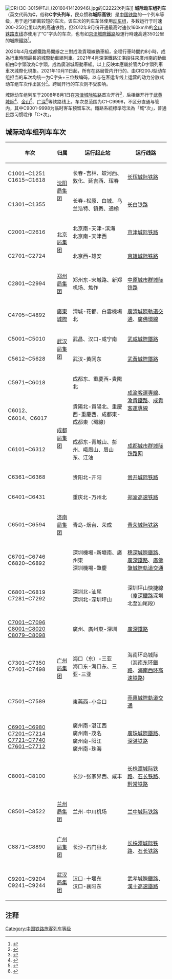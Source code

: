 [[File:CRH3C-3015@TJI_(20160414120946).jpg|thumb]]的C2222次列车]]
'''城际动车组列车'''（英文代码为'''C'''，俗称'''C字头列车'''，民众惯称'''城际高铁'''）是[[中国铁路|中国铁路]]的一个列车等级，用于运行距离较短的车次。该车次的列车车体使用[[动车组|动车组]]，多数运行于时速200-250公里以內的高速铁路，但2012年9月份开通最高时速仅160km/h的[[金山铁路支线|金山铁路支线]]亦使用了“C”字头的车次，也有如[[京津城際鐵路|京津城際鐵路]]般運行時速高達350公里的城際鐵路<ref>{{cite web|dead-url=yes|url=http://www.china-railway.com.cn/cpyfw/ysdt/201403/t20140324_42624.html|title=客运产品介绍|publisher=中国铁路总公司|access-date=2016-04-26|archive-url=https://web.archive.org/web/20160927070912/http://www.china-railway.com.cn/cpyfw/ysdt/201403/t20140324_42624.html|archive-date=2016-09-27}}</ref>。

2020年4月成都鐵路局開辦之三對成渝貴環線動車組，全程行車時間約8小時，成為行車時間最長的城際動車組列車。2021年4月深湛鐵路江湛段往來廣州南的動車組由D字頭改為C字頭，成為廣湛城際動車組。以上反映本應屬於管內D字頭列車車次城際化現象。2021年10月11日起，所有在路局管内开行的、由CR200J型动车组担当的车次均统一为C字头+三位数编码，以与在客运专线上运营的动力分散式动车组车次作出区分<ref>{{cite news |title=今起全国铁路调图 省内“D”字头动车改为“C”字头 |url=http://news.hsw.cn/system/2021/1011/1380532.shtml |accessdate=2021-10-15 |work=三秦都市报 |date=2021-10-11 |archive-date=2022-04-16 |archive-url=https://web.archive.org/web/20220416025904/http://news.hsw.cn/system/2021/1011/1380532.shtml }}</ref>。跨局开行的车次则不受影响。

城际动车组列车于2008年8月1日在[[京津城际铁路|京津城际铁路]]首次开行<ref>{{cite news|url=http://news.sohu.com/20080801/n258516559.shtml|title=京津C字头高铁试运营 北京南站开门迎客|publisher=搜狐新闻|accessdate=2016-04-26|archive-date=2020-08-21|archive-url=https://web.archive.org/web/20200821005115/http://news.sohu.com/20080801/n258516559.shtml|dead-url=no}}</ref>，后相继开行于[[武黄城际铁路|武黄城际]]<ref>{{cite news|url=http://www.chinanews.com/sh/2014/06-19/6299043.shtml|title=武汉至黄石黄冈城际铁路开通 每趟上座率达八成|publisher=中国新闻网|accessdate=2016-04-26|archive-date=2021-09-06|archive-url=https://web.archive.org/web/20210906115420/http://www.chinanews.com/sh/2014/06-19/6299043.shtml}}</ref>、[[金山铁路|金山]]<ref>{{cite news|url=http://news.ifeng.com/mainland/detail_2012_09/28/17986827_0.shtml|title=上海金山铁路改建工程开通试运营|publisher=凤凰网|accessdate=2016-04-26|archive-date=2017-01-09|archive-url=https://web.archive.org/web/20170109083509/http://news.ifeng.com/mainland/detail_2012_09/28/17986827_0.shtml|dead-url=no}}</ref>、[[广深铁路|广深]]<ref>{{cite news|url=http://www.sznews.com/news/content/2015-01/29/content_11122160.htm|title=2月1日起广深和谐号动车组列车提速 “D”字头改为“C”字头|publisher=深圳新闻网|access-date=2016-04-26|archive-url=https://web.archive.org/web/20160405173641/http://www.sznews.com/news/content/2015-01/29/content_11122160.htm|archive-date=2016-04-05|dead-url=yes}}</ref>等铁路线上。车次总范围为C1-C9998，不区分直通与管内，其中C9001-9998为临时客车预留车次。鐵路系統標準唸法為「城*次」，普通民眾习惯唸作「C*次」。

== 城际动车组列车车次 ==
{| class="wikitable"
!车次
!归属
!运行起止站
!运行线路
|-
|C1001~C1251<br>C1615~C1618
| rowspan="2" |[[中国铁路沈阳局集团有限公司|沈阳局集团]]
|长春-吉林、蛟河西、敦化、延吉西、珲春
|[[长珲城际铁路|长珲城际铁路]]
|-
|C1301~C1355
|长春-松原、白城、乌兰浩特、镇赉、通榆
|[[长白铁路|长白铁路]]
|-
|C2001~C2616
| rowspan="2" |[[中国铁路北京局集团有限公司|北京局集团]]
|北京南-天津-滨海 <br>北京南-天津西
|[[京津城际铁路|京津城际铁路]]
|-
|C2701~C2724
|北京西-雄安
|[[京雄城际铁路|京雄城际铁路]]
|-
|C2801~C2994
|[[中国铁路郑州局集团有限公司|郑州局集团]]
|郑州东-宋城路、新郑机场、焦作
|[[中原城市群城际铁路|中原城市群城际铁路]]
|-
|C4705~C4892
|[[廣東城際鐵路運營有限公司|廣東城際]]
|清城-花都、白雲機場北
|[[廣清城際軌道交通|廣清城際軌道交通]]、[[廣佛環線|廣佛環線]]
|-
|C5001~C5010
| rowspan="2" |[[中国铁路武汉局集团有限公司|武汉局集团]]
|武昌、汉口-咸宁南
|[[武咸城際鐵路|武咸城際鐵路]]
|-
|C5612~C5628
|武汉-黄冈东
|[[武黃城際鐵路|武黃城際鐵路]]
|-
|C5971~C6018
| rowspan="5" |[[中国铁路成都局集团有限公司|成都局集团]]
|成都东、重慶西-貴陽北
|rowspan="2"|[[成渝客運專線|成渝客運專線]]、[[渝貴鐵路|渝貴鐵路]]、[[成貴客運專線|成貴客運專線]]
|-
|C6012、C6014、C6017
|貴陽北-貴陽北、重慶西-重慶西、成都東-成都東（環線）
|-
|C6101~C6312
|成都东-青城山、彭州、峨眉山、眉山东、江油
|[[成都市域鐵路|成都城市群城际铁路网]]
|-
|C6361~C6368
|贵阳北-开阳
|[[贵开城际铁路|贵开城际铁路]]
|-
|C6401~C6431
|重庆北-万州北
|[[郑渝高速铁路|郑渝高速铁路]]
|-
|C6501~C6594
|[[中国铁路济南局集团有限公司|济南局集团]]
|青岛-烟台、荣成
|[[青荣城际铁路|青荣城际铁路]]
|-
|C6701~C6746<br>C6820~C6892
| rowspan="7" |[[中国铁路广州局集团有限公司|广州局集团]]
|深圳機場-新塘南、廣州東<br>深圳機場-肇慶
|[[穗深城際鐵路|穗深城際鐵路]]、[[廣深鐵路|廣深鐵路]]、[[廣佛肇城際軌道交通|廣佛肇城際軌道交通]]
|-
|C6801~C6819<br>C7281~C7292
|深圳北-汕尾<br>深圳北-深圳坪山
|深圳坪山快捷線<br>（[[廈深鐵路|廈深鐵路]]深圳北至汕尾段）
|-
|[[廣深城際鐵路|C7001~C7096<br>C8001~C8020<br>C8079~C8098]]
|廣州、廣州東-深圳
|[[廣深鐵路|廣深鐵路]]
|-
|C7301~C7350<br>C7401~C7498
|海口（东）-三亚<br>海口东-海口东、三亚-三亚
|海南环岛城际<br>（[[海南东环鐵路|海南东环鐵路]]、[[海南西环高速铁路|海南西环高速铁路]])
|-
|C7501~C7589
|東莞西-小金口
|[[莞惠城際軌道交通|莞惠城際軌道交通]]
|-
|[[广湛城际动车组列车|C6901~C6980<br>C7201~C7214<br>C7721~C7740]]<br>[[广珠动车组列车|C7601~C7712]]
|廣州南-湛江西<br>廣州南-茂名<br>廣州南-阳江<br>廣州南-珠海
|[[廣珠城際鐵路|廣珠城際鐵路]]、[[深湛铁路|深湛铁路]]
|-
|C8001~C8100
|长沙-张家界西、咸丰
|[[长株潭城际铁路|长株潭城际铁路]]、[[石长铁路|石长铁路]]、[[黔常铁路|黔常铁路]]
|-
|C8501~C8522
|[[中国铁路兰州局集团有限公司|兰州局集团]]
|兰州-中川机场
|[[兰中城际铁路|兰中城际铁路]]
|-
|C8871~C8890
|[[中国铁路广州局集团有限公司|广州局集团]]
|长沙-石门县北
|[[长株潭城际铁路|长株潭城际铁路]]、[[石长铁路|石长铁路]]
|-
|C9201~C9204<br>C9241~C9244
|[[中国铁路武汉局集团有限公司|武汉局集团]]
|汉口-十堰东<br>汉口-襄阳东
|[[武孝城際鐵路|武孝城際鐵路]]、[[漢十高速鐵路|漢十高速鐵路]]
|}

==注释==
{{reflist}}

{{中国城际动车组列车车次}}
{{中国铁路客运等级}}

[[Category:中国铁路旅客列车等级|Category:中国铁路旅客列车等级]]